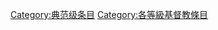 {{catmore1|[[Wikipedia:基督教专题|Wikipedia:基督教专题]]}}
{{Articles by Quality|topic=基督教|project=基督教|format=TOC}}
{{emptycat}}

[[Category:典范级条目|Category:典范级条目]][[Category:各等級基督教條目|Category:各等級基督教條目]]